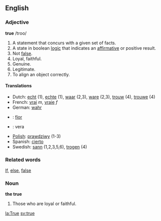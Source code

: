 ==English==
===Adjective===
'''true'''
/troo/

#A statement that concurs with a given set of facts.
#A state in boolean [[logic]] that indicates an [[affirmative]] or positive result.
#Not [[false]].
#Loyal, faithful.
#Genuine.
#Legitimate.
#To align an object correctly.

====Translations====
*Dutch: [[echt]] (1), [[echte]] (1), [[waar]] (2,3), [[ware]] (2,3), [[trouw]] (4), [[trouwe]] (4)
*French: [[vrai]] ''m'', [[vraie]] ''f''
*German: [[wahr]]
*{{ga}}: [[fíor]]
*{{io}}: vera
*[[Polish]]: [[prawdziwy]] (1-3)
*Spanish: [[cierto]]
*Swedish: [[sann]] (1,2,3,5,6), [[trogen]] (4)

===Related words===
[[If]], [[else]], [[false]]

===Noun===
'''the true'''

#Those who are loyal or faithful.

[[la:True]]
[[sv:true]]